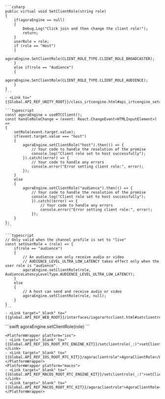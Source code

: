 <PlatformWrapper platform = "unity">
    
    ```csharp
    public virtual void SetClientRole(string role)
    {
        if(agoraEngine == null)
        {
            Debug.Log("Click join and then change the client role!");
            return;
        }
        userRole = role;
        if (role == "Host")
        {
            agoraEngine.SetClientRole(CLIENT_ROLE_TYPE.CLIENT_ROLE_BROADCASTER);
        }
        else if(role == "Audience")
        {
            agoraEngine.SetClientRole(CLIENT_ROLE_TYPE.CLIENT_ROLE_AUDIENCE);
        }
    }
    ```
    - <Link to="{{Global.API_REF_UNITY_ROOT}}/class_irtcengine.html#api_irtcengine_setclientrole">SetClientRole</Link>

</PlatformWrapper>
<PlatformWrapper platform="react-js">

    ```typescript
    const agoraEngine = useRTCClient();
    const handleRoleChange = (event: React.ChangeEvent<HTMLInputElement>) => 
    {
        setRole(event.target.value);
        if(event.target.value === "host")
        {
            agoraEngine.setClientRole("host").then(() => {
                // Your code to handle the resolution of the promise
                console.log("Client role set to host successfully");
            }).catch((error) => {
                // Your code to handle any errors
                console.error("Error setting client role:", error);
            });    
        }
        else
        {
            agoraEngine.setClientRole("audience").then(() => {
                // Your code to handle the resolution of the promise
                console.log("Client role set to host successfully");
                }).catch((error) => {
                    // Your code to handle any errors
                    console.error("Error setting client role:", error);
                });
        }
    };
    ```
</PlatformWrapper>
<PlatformWrapper platform="web">

    ```typescript
    // Only valid when the channel profile is set to "live"
    const setUserRole = (role) => {
        if(role == "audience")
        {
            // An audience can only receive audio or video
            // AUDIENCE_LEVEL_ULTRA_LOW_LATENCY takes effect only when the user role is "audience".
            agoraEngine.setClientRole(role, AudienceLatencyLevelType.AUDIENCE_LEVEL_ULTRA_LOW_LATENCY);
        }
        else
        {
            // A host can send and receive audio or video
            agoraEngine.setClientRole(role, null);
        }
    }
    ```
    - <Link target="_blank" to="{{global.API_REF_WEB_ROOT}}/interfaces/iagorartcclient.html#setclientrole">setClientRole</Link>
</PlatformWrapper>
<PlatformWrapper platform={["ios","macos"]}>
    ```swift
    agoraEngine.setClientRole(role)
    ```

    <PlatformWrapper platform="ios">
    - <Link target="_blank" to="{{Global.API_REF_IOS_ROOT_RTC_ENGINE_KIT}}/setclientrole(_:)">setClientRole(_:)</Link>
    - <Link target="_blank" to="{{Global.API_REF_IOS_ROOT_RTC_KIT}}/agoraclientrole">AgoraClientRole</Link>
    </PlatformWrapper>
    <PlatformWrapper platform="macos">
    - <Link target="_blank" to="{{Global.API_REF_MACOS_ROOT_RTC_ENGINE_KIT}}/setclientrole(_:)">setClientRole(_:)</Link>
    - <Link target="_blank" to="{{Global.API_REF_MACOS_ROOT_RTC_KIT}}/agoraclientrole">AgoraClientRole</Link>
    </PlatformWrapper>
</PlatformWrapper>
